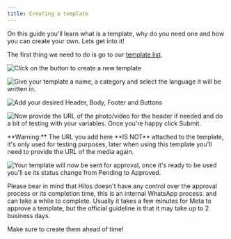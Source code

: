 ```yaml
---
title: Creating a template
---
```


On this guide you'll learn what is a template, why do you need one and how you can create your own. Lets get into it!

The first thing we need to do is go to our [template list](https://app.hilos.io/template).

![Click on the button to create a new template](https://hilos-media.s3.us-east-2.amazonaws.com/documentation/userdocs/using-hilos/reference/templates/creating-a-template/img1.png)

![Give your template a name, a category and select the language it will be written in.](https://hilos-media.s3.us-east-2.amazonaws.com/documentation/userdocs/using-hilos/reference/templates/creating-a-template/img3.png)

![Add your desired Header, Body, Footer and Buttons](https://hilos-media.s3.us-east-2.amazonaws.com/documentation/userdocs/using-hilos/reference/templates/creating-a-template/img4.png)

![Now provide the URL of the photo/video for the header if needed and do a bit of testing with your variables. Once you're happy click Submit.](https://hilos-media.s3.us-east-2.amazonaws.com/documentation/userdocs/using-hilos/reference/templates/creating-a-template/img5.png)

<Warning>
**Warning:** The URL you add here **IS NOT** attached to the template, it's only used for testing purposes, later when using this template you'll need to provide the URL of the media again.
</Warning>

![Your template will now be sent for approval, once it's ready to be used you'll se its status change from **Pending** to **Approved**.](https://hilos-media.s3.us-east-2.amazonaws.com/documentation/userdocs/using-hilos/reference/templates/creating-a-template/img6.png)

<Warning>
Please bear in mind that Hilos doesn't have any control over the approval process or its completion time, this is an internal WhatsApp process. and can take a while to complete. Usually it takes a few minutes for Meta to approve a template, but the official guideline is that it may take up to 2 business days.

Make sure to create them ahead of time!
</Warning>
